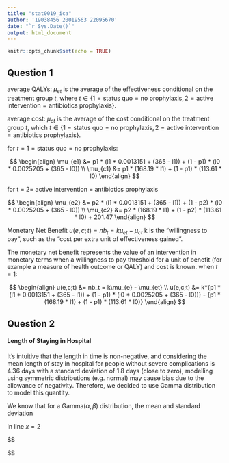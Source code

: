 ```yaml
---
title: "stat0019_ica"
author: '19038456 20019563 22095670'
date: "`r Sys.Date()`"
output: html_document
---
```


```r
knitr::opts_chunk$set(echo = TRUE)
```

## Question 1

average QALYs: $\mu_{et}$ is the average of the effectiveness conditional on the treatment group $t$, where $t \in \{1=\text{status quo} = \text{no prophylaxis},2= \text{active intervention} = \text{antibiotics prophylaxis}\}$.

average cost: $\mu_{ct}$ is the average of the cost conditional on the treatment group $t$, which $t \in \{1=\text{status quo} = \text{no prophylaxis},2= \text{active intervention} = \text{antibiotics prophylaxis}\}$.

for $t = 1 =\text{status quo} = \text{no prophylaxis}$:

$$
\begin{align}
\mu_{e1} &= p1 * (l1 * 0.0013151 + (365 - l1)) + (1 - p1) * (l0 * 0.0025205 + (365 - l0)) \\
\mu_{c1} &= p1 * (168.19 * l1) + (1 - p1) * (113.61 * l0)
\end{align}
$$

for t = 2= active intervention = antibiotics prophylaxis

$$
\begin{align}
\mu_{e2} &= p2 * (l1 * 0.0013151 + (365 - l1)) + (1 - p2) * (l0 * 0.0025205 + (365 - l0)) \\
\mu_{c2} &= p2 * (168.19 * l1) + (1 - p2) * (113.61 * l0) + 201.47
\end{align}
$$

Monetary Net Benefit $u(e,c;t) = nb_t = k\mu_{et} - \mu_{ct}$ k is the "willingness to pay", such as the "cost per extra unit of effectiveness gained".

The monetary net benefit represents the value of an intervention in monetary terms when a willingness to pay threshold for a unit of benefit (for example a measure of health outcome or QALY) and cost is known. when $t = 1$:

$$
\begin{align}
u(e,c;t) &= nb_t = k\mu_{e} - \mu_{et} \\
u(e,c;t) &= k*{p1 * (l1 * 0.0013151 + (365 - l1)) + (1 - p1) * (l0 * 0.0025205 + (365 - l0))} - {p1 * (168.19 * l1) + (1 - p1) * (113.61 * l0)}
\end{align}
$$

## Question 2

#### Length of Staying in Hospital

It's intuitive that the length in time is non-negative, and considering the mean length of stay in hospital for people without severe complications is 4.36 days with a standard deviation of 1.8 days (close to zero), modelling using symmetric distributions (e.g. normal) may cause bias due to the allowance of negativity. Therefore, we decided to use Gamma distribution to model this quantity.

We know that for a $\text{Gamma}(\alpha, \beta)$ distribution, the mean and standard deviation

In line $x = 2$

$$

$$